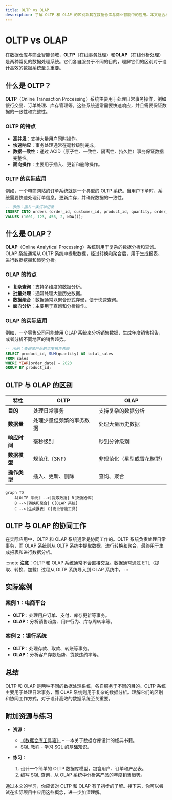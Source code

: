 ```yaml
---
title: OLTP vs OLAP
description: 了解 OLTP 和 OLAP 的区别及其在数据仓库与商业智能中的应用。本文适合初学者，将逐步讲解这两种数据处理系统的核心概念、实际应用场景以及它们如何协同工作。
---
```


# OLTP vs OLAP

在数据仓库与商业智能领域，**OLTP**（在线事务处理）和**OLAP**（在线分析处理）是两种常见的数据处理系统。它们各自服务于不同的目的，理解它们的区别对于设计高效的数据系统至关重要。

## 什么是 OLTP？

**OLTP**（Online Transaction Processing）系统主要用于处理日常事务操作，例如银行交易、订单处理、库存管理等。这些系统通常需要快速响应，并且需要保证数据的一致性和完整性。

### OLTP 的特点
- **高并发**：支持大量用户同时操作。
- **快速响应**：事务处理通常在毫秒级别完成。
- **数据一致性**：通过 ACID（原子性、一致性、隔离性、持久性）事务保证数据完整性。
- **面向操作**：主要用于插入、更新和删除操作。

### OLTP 的实际应用
例如，一个电商网站的订单系统就是一个典型的 OLTP 系统。当用户下单时，系统需要快速处理订单信息，更新库存，并确保数据的一致性。

```sql
-- 示例：插入一条订单记录
INSERT INTO orders (order_id, customer_id, product_id, quantity, order_date)
VALUES (1001, 123, 456, 2, NOW());
```

## 什么是 OLAP？

**OLAP**（Online Analytical Processing）系统则用于复杂的数据分析和查询。OLAP 系统通常从 OLTP 系统中提取数据，经过转换和聚合后，用于生成报表、进行数据挖掘和趋势分析。

### OLAP 的特点
- **复杂查询**：支持多维度的数据分析。
- **批量处理**：通常处理大量历史数据。
- **数据聚合**：数据通常以聚合形式存储，便于快速查询。
- **面向分析**：主要用于查询和分析操作。

### OLAP 的实际应用
例如，一个零售公司可能使用 OLAP 系统来分析销售数据，生成年度销售报告，或者分析不同地区的销售趋势。

```sql
-- 示例：查询某产品的年度销售总额
SELECT product_id, SUM(quantity) AS total_sales
FROM sales
WHERE YEAR(order_date) = 2023
GROUP BY product_id;
```

## OLTP 与 OLAP 的区别

| 特性          | OLTP                          | OLAP                          |
|---------------|-------------------------------|-------------------------------|
| **目的**      | 处理日常事务                  | 支持复杂的数据分析            |
| **数据量**    | 处理少量但频繁的事务数据      | 处理大量历史数据              |
| **响应时间**  | 毫秒级别                      | 秒到分钟级别                  |
| **数据模型**  | 规范化（3NF）                 | 非规范化（星型或雪花模型）    |
| **操作类型**  | 插入、更新、删除              | 查询、聚合                    |

```mermaid
graph TD
    A[OLTP 系统] -->|提取数据| B[数据仓库]
    B -->|转换和聚合| C[OLAP 系统]
    C -->|生成报表| D[商业智能工具]
```

## OLTP 与 OLAP 的协同工作

在实际应用中，OLTP 和 OLAP 系统通常是协同工作的。OLTP 系统负责处理日常事务，而 OLAP 系统则从 OLTP 系统中提取数据，进行转换和聚合，最终用于生成报表和进行数据分析。

:::note
**注意**：OLTP 和 OLAP 系统通常不会直接交互。数据通常通过 ETL（提取、转换、加载）过程从 OLTP 系统导入到 OLAP 系统中。
:::

## 实际案例

### 案例 1：电商平台
- **OLTP**：处理用户订单、支付、库存更新等事务。
- **OLAP**：分析销售趋势、用户行为、库存周转率等。

### 案例 2：银行系统
- **OLTP**：处理存款、取款、转账等事务。
- **OLAP**：分析客户存款趋势、贷款违约率等。

## 总结

OLTP 和 OLAP 是两种不同的数据处理系统，各自服务于不同的目的。OLTP 系统主要用于处理日常事务，而 OLAP 系统则用于复杂的数据分析。理解它们的区别和协同工作方式，对于设计高效的数据系统至关重要。

## 附加资源与练习

- **资源**：
  - [《数据仓库工具箱》](https://www.amazon.com/Data-Warehouse-Toolkit-Definitive-Dimensional/dp/1118530802) - 一本关于数据仓库设计的经典书籍。
  - [SQL 教程](https://www.w3schools.com/sql/) - 学习 SQL 的基础知识。

- **练习**：
  1. 设计一个简单的 OLTP 数据库模型，包含用户、订单和产品表。
  2. 编写 SQL 查询，从 OLAP 系统中分析某产品的年度销售趋势。

通过本文的学习，你应该对 OLTP 和 OLAP 有了初步的了解。接下来，你可以尝试在实际项目中应用这些概念，进一步加深理解。